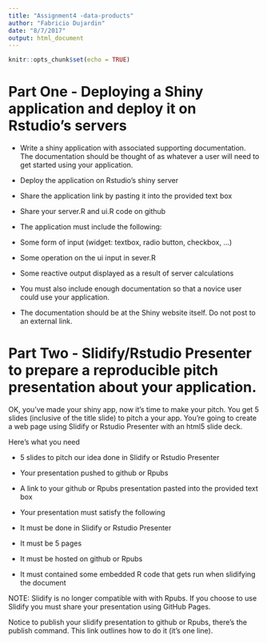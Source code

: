 ```yaml
---
title: "Assignment4 -data-products"
author: "Fabricio Dujardin"
date: "8/7/2017"
output: html_document
---
```


```r
knitr::opts_chunk$set(echo = TRUE)
```

# Part One - Deploying a Shiny application and deploy it on Rstudio's servers

* Write a shiny application with associated supporting documentation. The documentation should be thought of as whatever a user will need to get started using your application.
* Deploy the application on Rstudio's shiny server
* Share the application link by pasting it into the provided text box
* Share your server.R and ui.R code on github
* The application must include the following:

* Some form of input (widget: textbox, radio button, checkbox, ...)
* Some operation on the ui input in sever.R
* Some reactive output displayed as a result of server calculations
* You must also include enough documentation so that a novice user could use your application.
* The documentation should be at the Shiny website itself. Do not post to an external link.

# Part Two - Slidify/Rstudio Presenter to prepare a reproducible pitch presentation about your application.

OK, you've made your shiny app, now it's time to make your pitch. You get 5 slides (inclusive of the title slide) to pitch a your app. You're going to create a web page using Slidify or Rstudio Presenter with an html5 slide deck.

Here's what you need

* 5 slides to pitch our idea done in Slidify or Rstudio Presenter
* Your presentation pushed to github or Rpubs
* A link to your github or Rpubs presentation pasted into the provided text box
* Your presentation must satisfy the following

* It must be done in Slidify or Rstudio Presenter
* It must be 5 pages
* It must be hosted on github or Rpubs
* It must contained some embedded R code that gets run when slidifying the document


NOTE: Slidify is no longer compatible with with Rpubs. If you choose to use Slidify you must share your presentation using GitHub Pages.

Notice to publish your slidify presentation to github or Rpubs, there's the publish command. This link outlines how to do it (it's one line).


